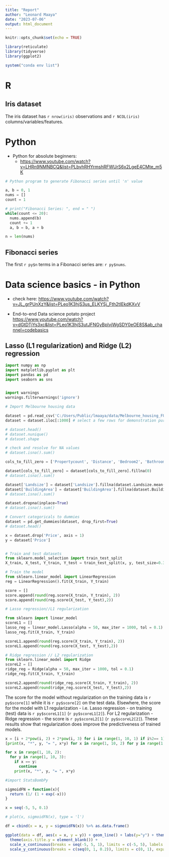 ```yaml
---
title: "Report"
author: "Leonard Maaya"
date: "2023-07-06"
output: html_document
---
```


```r
knitr::opts_chunk$set(echo = TRUE)

library(reticulate)
library(tidyverse)
library(ggplot2)

system("conda env list")
```

# R
## Iris dataset

The iris dataset has `r nrow(iris)` observations and `r NCOL(iris)` columns/variables/features.


# Python

* Python for absolute beginners:
  * <https://www.youtube.com/watch?v=LHRn9NMNBCQ&list=PLbvhRHYrmshRFWUrS6x2LgeE4CMte_m5K>
  
```python
# Python program to generate Fibonacci series until 'n' value

a, b = 0, 1
nums = []
count = 1

# print("Fibonacci Series: ", end = " ")
while(count <= 20):
  nums.append(b)
  count += 1
  a, b = b, a + b

n = len(nums)  
```

## Fibonacci series

The first `r py$n` terms in a Fibonacci series are: `r py$nums`.

# Data science basics - in Python

* check here: 
<https://www.youtube.com/watch?v=JL_grPUnXzY&list=PLeo1K3hjS3us_ELKYSj_Fth2tIEkdKXvV> 

* End-to-end Data science potato project
<https://www.youtube.com/watch?v=dGtDTjYs3xc&list=PLeo1K3hjS3utJFNGyBpIvjWgSDY0eOE8S&ab_channel=codebasics>

## Lasso (L1 regularization) and Ridge (L2) regression

```python

import numpy as np
import matplotlib.pyplot as plt
import pandas as pd
import seaborn as sns


import warnings
warnings.filterwarnings('ignore')

# Import Melbourne housing data

dataset = pd.read_csv('C:/Users/Public/lmaaya/data/Melbourne_housing_FULL.csv')
dataset = dataset.iloc[:1000] # select a few rows for demonstration purposes

# dataset.head()
# dataset.nunique()
# dataset.shape

# check and resolve for NA values
# dataset.isna().sum()

cols_to_fill_zero = ['Propertycount', 'Distance', 'Bedroom2', 'Bathroom', 'Car']

dataset[cols_to_fill_zero] = dataset[cols_to_fill_zero].fillna(0)
# dataset.isna().sum()

dataset['Landsize'] = dataset['Landsize'].fillna(dataset.Landsize.mean())
dataset['BuildingArea'] = dataset['BuildingArea'].fillna(dataset.BuildingArea.mean())
# dataset.isna().sum()

dataset.dropna(inplace=True)
# dataset.isna().sum()

# Convert categoricals to dummies
dataset = pd.get_dummies(dataset, drop_first=True)
# dataset.head()

x = dataset.drop('Price', axis = 1)
y = dataset['Price']


# Train and test datasets
from sklearn.model_selection import train_test_split
X_train, X_test, Y_train, Y_test = train_test_split(x, y, test_size=0.3, random_state=2)

# Train the model
from sklearn.linear_model import LinearRegression
reg = LinearRegression().fit(X_train, Y_train)

score = []
score.append(round(reg.score(X_train, Y_train), 2))
score.append(round(reg.score(X_test, Y_test),2))

# Lasso regression//L1 regularization

from sklearn import linear_model
scoreL1 = []
lasso_reg = linear_model.Lasso(alpha = 50, max_iter = 1000, tol = 0.1)
lasso_reg.fit(X_train, Y_train)

scoreL1.append(round(reg.score(X_train, Y_train), 2))
scoreL1.append(round(reg.score(X_test, Y_test),2))

# Ridge regression // L2 regularization
from sklearn.linear_model import Ridge
scoreL2 = []
ridge_reg = Ridge(alpha = 50, max_iter = 1000, tol = 0.1)
ridge_reg.fit(X_train, Y_train)

scoreL2.append(round(ridge_reg.score(X_train, Y_train), 2))
scoreL2.append(round(ridge_reg.score(X_test, Y_test),2))
```


The score for the model without regularization on the training data is `r py$score[1]` while it is `r py$score[2]` on the test data. Elsewhere, the score for the model with L1 regularization - i.e. Lasso regression - on training (test) data is `r py$scoreL1[1]` (`r py$scoreL1[2]`). For L2 regularization - Ridge regression - the score is `r py$scoreL2[1]` (`r py$scoreL2[2]`). These results show that regularization does improve the predictiveness of trained models.

```python


x = [i + 2*pow(i, 2) + 2*pow(i, 3) for i in range(1, 10, 1) if i%2== 1]
[print(x, "*", y, "= ", x*y) for x in range(1, 10, 2) for y in range(1, 10, 3) if x==y]

for x in range(1, 10, 2):
  for y in range(1, 10, 3):
    if x == y:
      continue
    print(x, "*", y, "= ", x*y)

```


```python

#import StatsBombPy
```


```r

sigmoidFN = function(x){
  return (1/ (1 + exp(-x)))
}

x = seq(-5, 5, 0.1)

# plot(x, sigmoidFN(x), type = 'l')

df = cbind(x = x, y = sigmoidFN(x)) %>% as.data.frame()

ggplot(data = df, aes(x = x, y = y)) + geom_line() + labs(y="y") + theme_bw() + 
  theme(axis.title.y = element_blank()) + 
  scale_x_continuous(breaks = seq(-5, 5, 1), limits = c(-5, 5), labels = seq(-5, 5, 1), expand = c(0,0)) + 
  scale_y_continuous(breaks = c(seq(0, 1, 0.2)), limits = c(0, 1), expand = c(0,0))


```
